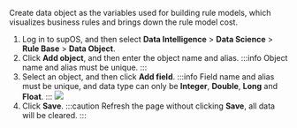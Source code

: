 Create data object as the variables used for building rule models, which visualizes business rules and brings down the rule model cost.

1. Log in to supOS, and then select **Data Intelligence** > **Data Science** > **Rule Base** > **Data Object**.
2. Click **Add object**, and then enter the object name and alias.
:::info
Object name and alias must be unique.
:::
3. Select an object, and then click **Add field**.
:::info
Field name and alias must be unique, and data type can only be **Integer**, **Double**, **Long** and **Float**.
:::
![](https://wordpressfreezonex.oss-accelerate.aliyuncs.com/supBD/9.png)
4. Click **Save**.
:::caution
Refresh the page without clicking **Save**, all data will be cleared.
:::
